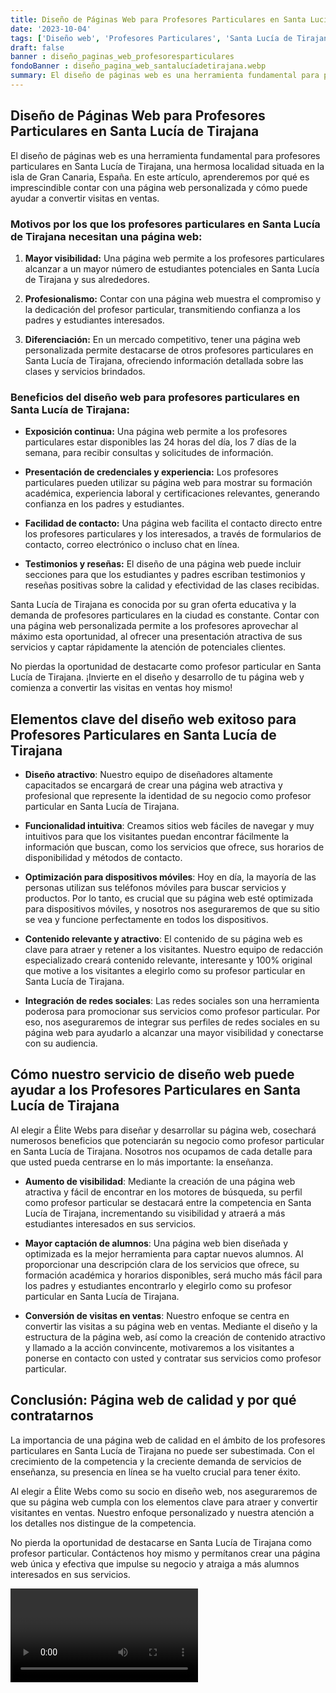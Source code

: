 ```yaml
---
title: Diseño de Páginas Web para Profesores Particulares en Santa Lucía de Tirajana
date: '2023-10-04'
tags: ['Diseño web', 'Profesores Particulares', 'Santa Lucía de Tirajana']
draft: false
banner : diseño_paginas_web_profesoresparticulares
fondoBanner : diseño_pagina_web_santalucíadetirajana.webp
summary: El diseño de páginas web es una herramienta fundamental para profesores particulares en Santa Lucía de Tirajana, una hermosa localidad situada en la isla de Gran Canaria, España. En este artículo, aprenderemos por qué es imprescindible contar con una página web personalizada y cómo puede ayudar a convertir visitas en ventas.
---
```


## Diseño de Páginas Web para Profesores Particulares en Santa Lucía de Tirajana

El diseño de páginas web es una herramienta fundamental para profesores particulares en Santa Lucía de Tirajana, una hermosa localidad situada en la isla de Gran Canaria, España. En este artículo, aprenderemos por qué es imprescindible contar con una página web personalizada y cómo puede ayudar a convertir visitas en ventas.

### Motivos por los que los profesores particulares en Santa Lucía de Tirajana necesitan una página web:

1. **Mayor visibilidad:** Una página web permite a los profesores particulares alcanzar a un mayor número de estudiantes potenciales en Santa Lucía de Tirajana y sus alrededores.

2. **Profesionalismo:** Contar con una página web muestra el compromiso y la dedicación del profesor particular, transmitiendo confianza a los padres y estudiantes interesados.

3. **Diferenciación:** En un mercado competitivo, tener una página web personalizada permite destacarse de otros profesores particulares en Santa Lucía de Tirajana, ofreciendo información detallada sobre las clases y servicios brindados.

### Beneficios del diseño web para profesores particulares en Santa Lucía de Tirajana:

- **Exposición continua:** Una página web permite a los profesores particulares estar disponibles las 24 horas del día, los 7 días de la semana, para recibir consultas y solicitudes de información.

- **Presentación de credenciales y experiencia:** Los profesores particulares pueden utilizar su página web para mostrar su formación académica, experiencia laboral y certificaciones relevantes, generando confianza en los padres y estudiantes.

- **Facilidad de contacto:** Una página web facilita el contacto directo entre los profesores particulares y los interesados, a través de formularios de contacto, correo electrónico o incluso chat en línea.

- **Testimonios y reseñas:** El diseño de una página web puede incluir secciones para que los estudiantes y padres escriban testimonios y reseñas positivas sobre la calidad y efectividad de las clases recibidas.

Santa Lucía de Tirajana es conocida por su gran oferta educativa y la demanda de profesores particulares en la ciudad es constante. Contar con una página web personalizada permite a los profesores aprovechar al máximo esta oportunidad, al ofrecer una presentación atractiva de sus servicios y captar rápidamente la atención de potenciales clientes.

No pierdas la oportunidad de destacarte como profesor particular en Santa Lucía de Tirajana. ¡Invierte en el diseño y desarrollo de tu página web y comienza a convertir las visitas en ventas hoy mismo!

<GifSeo />

<Cta />

## Elementos clave del diseño web exitoso para Profesores Particulares en Santa Lucía de Tirajana

- **Diseño atractivo**: Nuestro equipo de diseñadores altamente capacitados se encargará de crear una página web atractiva y profesional que represente la identidad de su negocio como profesor particular en Santa Lucía de Tirajana.

- **Funcionalidad intuitiva**: Creamos sitios web fáciles de navegar y muy intuitivos para que los visitantes puedan encontrar fácilmente la información que buscan, como los servicios que ofrece, sus horarios de disponibilidad y métodos de contacto.

- **Optimización para dispositivos móviles**: Hoy en día, la mayoría de las personas utilizan sus teléfonos móviles para buscar servicios y productos. Por lo tanto, es crucial que su página web esté optimizada para dispositivos móviles, y nosotros nos aseguraremos de que su sitio se vea y funcione perfectamente en todos los dispositivos.

- **Contenido relevante y atractivo**: El contenido de su página web es clave para atraer y retener a los visitantes. Nuestro equipo de redacción especializado creará contenido relevante, interesante y 100% original que motive a los visitantes a elegirlo como su profesor particular en Santa Lucía de Tirajana.

- **Integración de redes sociales**: Las redes sociales son una herramienta poderosa para promocionar sus servicios como profesor particular. Por eso, nos aseguraremos de integrar sus perfiles de redes sociales en su página web para ayudarlo a alcanzar una mayor visibilidad y conectarse con su audiencia.

## Cómo nuestro servicio de diseño web puede ayudar a los Profesores Particulares en Santa Lucía de Tirajana

Al elegir a Élite Webs para diseñar y desarrollar su página web, cosechará numerosos beneficios que potenciarán su negocio como profesor particular en Santa Lucía de Tirajana. Nosotros nos ocupamos de cada detalle para que usted pueda centrarse en lo más importante: la enseñanza.

- **Aumento de visibilidad**: Mediante la creación de una página web atractiva y fácil de encontrar en los motores de búsqueda, su perfil como profesor particular se destacará entre la competencia en Santa Lucía de Tirajana, incrementando su visibilidad y atraerá a más estudiantes interesados en sus servicios.

- **Mayor captación de alumnos**: Una página web bien diseñada y optimizada es la mejor herramienta para captar nuevos alumnos. Al proporcionar una descripción clara de los servicios que ofrece, su formación académica y horarios disponibles, será mucho más fácil para los padres y estudiantes encontrarlo y elegirlo como su profesor particular en Santa Lucía de Tirajana.

- **Conversión de visitas en ventas**: Nuestro enfoque se centra en convertir las visitas a su página web en ventas. Mediante el diseño y la estructura de la página web, así como la creación de contenido atractivo y llamado a la acción convincente, motivaremos a los visitantes a ponerse en contacto con usted y contratar sus servicios como profesor particular.

## Conclusión: Página web de calidad y por qué contratarnos

La importancia de una página web de calidad en el ámbito de los profesores particulares en Santa Lucía de Tirajana no puede ser subestimada. Con el crecimiento de la competencia y la creciente demanda de servicios de enseñanza, su presencia en línea se ha vuelto crucial para tener éxito.

Al elegir a Élite Webs como su socio en diseño web, nos aseguraremos de que su página web cumpla con los elementos clave para atraer y convertir visitantes en ventas. Nuestro enfoque personalizado y nuestra atención a los detalles nos distingue de la competencia.

No pierda la oportunidad de destacarse en Santa Lucía de Tirajana como profesor particular. Contáctenos hoy mismo y permítanos crear una página web única y efectiva que impulse su negocio y atraiga a más alumnos interesados en sus servicios.

<Video />

<CtaBot job='Profesores Particulares' city='Santa Lucía de Tirajana'/>

<Gmaps query='Santa Lucía de Tirajana+españa+maps' />